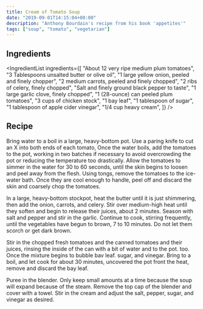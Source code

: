 ```yaml
---
title: Cream of Tomato Soup
date: "2019-09-01T14:15:04+00:00"
description: "Anthony Bourdain's recipe from his book 'appetites'"
tags: ["soup", "tomato", "vegetarian"]
---
```



## Ingredients

<IngredientList
  ingredients={[
    "About 12 very ripe medium plum tomatoes",
    "3 Tablespoons unsalted butter or olive oil",
    "1 large yellow onion, peeled and finely chopper",
    "2 medium carrots, peeled and finely chopped",
    "2 ribs of celery, finely chopped",
    "Salt and finely ground black pepper to taste",
    "1 large garlic clove, finely chopped",
    "1 (28-ounce) can peeled plum tomatoes",
    "3 cups of chicken stock",
    "1 bay leaf",
    "1 tablespoon of sugar",
    "1 tablespoon of apple cider vinegar",
    "1/4 cup heavy cream",
  ]}
/>

## Recipe

Bring water to a boil in a large, heavy-bottom pot. Use a paring
knife to cut an X into both ends of each tomato, Once the water
boils, add the tomatoes to the pot, working in two batches
if necessary to avoid overcrowding the pot or reducing the
temperature too drastically. Allow the tomatoes to simmer in the
water for 30 to 60 seconds, until the skin begins to loosen and peel
away from the flesh. Using tongs, remove the tomatoes to the
ice-water bath. Once they are cool enough to handle, peel off and
discard the skin and coarsely chop the tomatoes.

In a large, heavy-bottom stockpot, heat the butter until it is just
shimmering, then add the onion, carrots, and celery. Stir over
medium-high heat until they soften and begin to release their
juices, about 2 minutes. Season with salt and pepper and stir in the
garlic. Continue to cook, stirring frequently, until the vegetables
have begun to brown, 7 to 10 minutes. Do not let them scorch or
get dark brown.

Stir in the chopped fresh tomatoes and the canned tomatoes and
their juices, rinsing the inside of the can with a bit of water and
to the pot. too. Once the mixture begins to bubble
bav leaf. sugar, and vinegar. Bring to a boil,
and let cook for about 30 minutes, uncovered
the pot front the heat, remove and discard the bay leaf.

Puree in the blender. 
Only keep small amounts at a time because the soup will expand because of the steam.
Remove the top cap of the blender and cover with a towel. Stir in the cream and adjust the
salt, pepper, sugar, and vinegar as desired.
